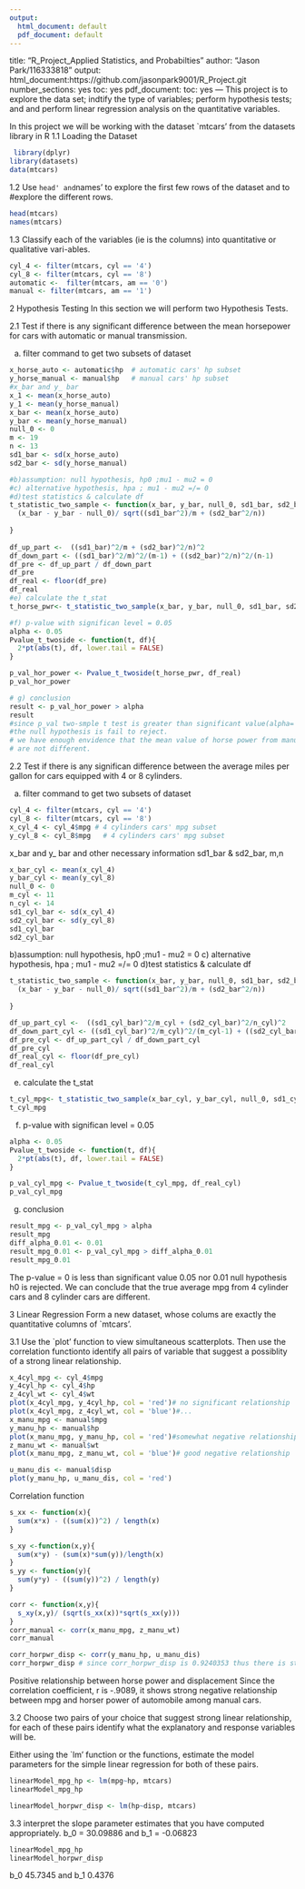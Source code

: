---
output:
  html_document: default
  pdf_document: default
---
title: "R_Project_Applied Statistics, and Probabilties"
author: "Jason Park/116333818"
output:
  html_document:https://github.com/jasonpark9001/R_Project.git
    number_sections: yes
    toc: yes
  pdf_document:
    toc: yes
---
This project is to explore the data set; indtify the type of variables; perform hypothesis tests; and
and perform linear regression analysis on the quantitative variables.

In this project we will be working with the dataset `mtcars' from the datasets library in R
1.1 Loading the Dataset

```{r}
 library(dplyr)
library(datasets)
data(mtcars)
```

1.2 Use `head' and `names' to explore the first few rows of the dataset and to #explore the different rows.
```{r}
head(mtcars)
names(mtcars)
```
1.3 Classify each of the variables (ie is the columns) into quantitative or qualitative vari-ables.
```{r}

cyl_4 <- filter(mtcars, cyl == '4')
cyl_8 <- filter(mtcars, cyl == '8')
automatic <-  filter(mtcars, am == '0')
manual <- filter(mtcars, am == '1')
```

2 Hypothesis Testing
In this section we will perform two Hypothesis Tests.

2.1
Test if there is any significant difference between the mean horsepower for cars with automatic or manual transmission.
 
a) filter command to get two subsets of dataset 

```{r}
x_horse_auto <- automatic$hp  # automatic cars' hp subset
y_horse_manual <- manual$hp   # manual cars' hp subset
#x_bar and y_ bar
x_1 <- mean(x_horse_auto)
y_1 <- mean(y_horse_manual)
x_bar <- mean(x_horse_auto)
y_bar <- mean(y_horse_manual)
null_0 <- 0
m <- 19
n <- 13
sd1_bar <- sd(x_horse_auto)
sd2_bar <- sd(y_horse_manual)

#b)assumption: null hypothesis, hp0 ;mu1 - mu2 = 0
#c) alternative hypothesis, hpa ; mu1 - mu2 =/= 0
#d)test statistics & calculate df
t_statistic_two_sample <- function(x_bar, y_bar, null_0, sd1_bar, sd2_bar, m, n){
  (x_bar - y_bar - null_0)/ sqrt((sd1_bar^2)/m + (sd2_bar^2/n))
  
}
 
df_up_part <-  ((sd1_bar)^2/m + (sd2_bar)^2/n)^2
df_down_part <- ((sd1_bar)^2/m)^2/(m-1) + ((sd2_bar)^2/n)^2/(n-1) 
df_pre <- df_up_part / df_down_part
df_pre
df_real <- floor(df_pre)
df_real
#e) calculate the t_stat
t_horse_pwr<- t_statistic_two_sample(x_bar, y_bar, null_0, sd1_bar, sd2_bar, m, n)

#f) p-value with significan level = 0.05
alpha <- 0.05
Pvalue_t_twoside <- function(t, df){
  2*pt(abs(t), df, lower.tail = FALSE)
}

p_val_hor_power <- Pvalue_t_twoside(t_horse_pwr, df_real)
p_val_hor_power

# g) conclusion
result <- p_val_hor_power > alpha
result
#since p_val two-smple t test is greater than significant value(alpha= 0.05), 
#the null hypothesis is fail to reject. 
# we have enough envidence that the mean value of horse power from manual and automatic cars
# are not different. 
```



2.2
Test if there is any significan difference between the average miles per gallon for cars equipped with 4 or 8 cylinders.

a) filter command to get two subsets of dataset 
```{r}

cyl_4 <- filter(mtcars, cyl == '4')
cyl_8 <- filter(mtcars, cyl == '8')
x_cyl_4 <- cyl_4$mpg # 4 cylinders cars' mpg subset
y_cyl_8 <- cyl_8$mpg   # 4 cylinders cars' mpg subset
```

x_bar and y_ bar and other necessary information sd1_bar & sd2_bar, m,n
```{r}

x_bar_cyl <- mean(x_cyl_4)
y_bar_cyl <- mean(y_cyl_8)
null_0 <- 0
m_cyl <- 11
n_cyl <- 14
sd1_cyl_bar <- sd(x_cyl_4)
sd2_cyl_bar <- sd(y_cyl_8)
sd1_cyl_bar
sd2_cyl_bar

```
b)assumption: null hypothesis, hp0 ;mu1 - mu2 = 0
c) alternative hypothesis, hpa ; mu1 - mu2 =/= 0
d)test statistics & calculate df
```{r}

t_statistic_two_sample <- function(x_bar, y_bar, null_0, sd1_bar, sd2_bar, m, n){
  (x_bar - y_bar - null_0)/ sqrt((sd1_bar^2)/m + (sd2_bar^2/n))
  
}

df_up_part_cyl <-  ((sd1_cyl_bar)^2/m_cyl + (sd2_cyl_bar)^2/n_cyl)^2
df_down_part_cyl <- ((sd1_cyl_bar)^2/m_cyl)^2/(m_cyl-1) + ((sd2_cyl_bar)^2/n_cyl)^2/(n_cyl-1) 
df_pre_cyl <- df_up_part_cyl / df_down_part_cyl
df_pre_cyl
df_real_cyl <- floor(df_pre_cyl)
df_real_cyl

```
e) calculate the t_stat
```{r}
t_cyl_mpg<- t_statistic_two_sample(x_bar_cyl, y_bar_cyl, null_0, sd1_cyl_bar, sd2_cyl_bar, m_cyl, n_cyl)
t_cyl_mpg

```

f) p-value with significan level = 0.05
```{r}

alpha <- 0.05
Pvalue_t_twoside <- function(t, df){
  2*pt(abs(t), df, lower.tail = FALSE)
}

p_val_cyl_mpg <- Pvalue_t_twoside(t_cyl_mpg, df_real_cyl)
p_val_cyl_mpg

```
g) conclusion
```{r}
result_mpg <- p_val_cyl_mpg > alpha
result_mpg
diff_alpha_0.01 <- 0.01
result_mpg_0.01 <- p_val_cyl_mpg > diff_alpha_0.01
result_mpg_0.01


```

The p-value = 0 is less than significant value 0.05 nor 0.01 null hypothesis h0 is rejected.
We can conclude that the true average mpg from 4 cylinder cars and 8 cylinder cars are different. 




3 Linear Regression 
Form a new dataset, whose colums are exactly the quantitative columns of `mtcars'.

3.1 Use the `plot' function to view simultaneous scatterplots. Then use the correlation functionto identify all pairs of variable that suggest a possiblity of a strong linear relationship.
```{r}

x_4cyl_mpg <- cyl_4$mpg
y_4cyl_hp <- cyl_4$hp
z_4cyl_wt <- cyl_4$wt
plot(x_4cyl_mpg, y_4cyl_hp, col = 'red')# no significant relationship
plot(x_4cyl_mpg, z_4cyl_wt, col = 'blue')#...
x_manu_mpg <- manual$mpg
y_manu_hp <- manual$hp
plot(x_manu_mpg, y_manu_hp, col = 'red')#somewhat negative relationship
z_manu_wt <- manual$wt
plot(x_manu_mpg, z_manu_wt, col = 'blue')# good negative relationship

u_manu_dis <- manual$disp
plot(y_manu_hp, u_manu_dis, col = 'red')
```


Correlation function
```{r}

s_xx <- function(x){
  sum(x*x) - ((sum(x))^2) / length(x)
}

s_xy <-function(x,y){
  sum(x*y) - (sum(x)*sum(y))/length(x)
}                                                   
s_yy <- function(y){
  sum(y*y) - ((sum(y))^2) / length(y)
}

corr <- function(x,y){
  s_xy(x,y)/ (sqrt(s_xx(x))*sqrt(s_xx(y)))
}
corr_manual <- corr(x_manu_mpg, z_manu_wt)
corr_manual

corr_horpwr_disp <- corr(y_manu_hp, u_manu_dis)
corr_horpwr_disp # since corr_horpwr_disp is 0.9240353 thus there is strong relationship
```

Positive relationship between horse power and displacement
Since the correlation coefficient, r is -.9089, it shows strong negative relationship between mpg and horser power of automobile among manual cars.


3.2 Choose two pairs of your choice that suggest strong linear relationship, for each of these pairs identify what the explanatory and response variables will be.

Either using the `lm' function or the functions, estimate the model parameters for the simple linear regression for both of these pairs.

```{r}

linearModel_mpg_hp <- lm(mpg~hp, mtcars)
linearModel_mpg_hp

linearModel_horpwr_disp <- lm(hp~disp, mtcars)
```


3.3 interpret the slope parameter estimates that you have computed appropriately.
b_0 = 30.09886 and b_1 = -0.06823
```{r}

linearModel_mpg_hp
linearModel_horpwr_disp
```

b_0 45.7345 and b_1 0.4376








